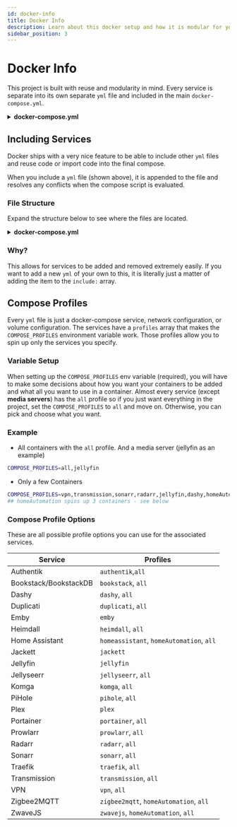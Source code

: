 ```yaml
---
id: docker-info
title: Docker Info
description: Learn about this docker setup and how it is modular for you.
sidebar_position: 3
---
```


# Docker Info

This project is built with reuse and modularity in mind. Every service is separate into its own separate `yml` file and included in the main `docker-compose.yml`.

<details>
    <summary><strong>docker-compose.yml</strong></summary>

```yml
# All colon based stuff is <external>:<internal> -- external being the host machine, internal being the container itself.
# Ports in this instance cannot conflict and must be unique on the internal side.
# i.e. everything cannot run on port 8080

############ OTHER NOTES ############
# The system data will be placed in this project directory by default if you change nothing
# Data is placed in .containers and is .gitignored already
# arm64v8 = Apple Silicon Based Macs

name: home-media-docker
include:
  ####### NETWORK STUFF ########
  - ./compose-files/traefik-compose.yml
  - ./compose-files/authentik.yml
  - ./compose-files/vpn.yml
  - ./compose-files/transmission.yml ##  --profile vpn
  - ./compose-files/duplicati.yml ## --profile vpn
  - ./compose-files/pihole.yml ## --profile vpn

  ####### NOTES ########
  - ./compose-files/bookstack.yml

  ####### CONTAINER MANAGEMENT ########
  - ./compose-files/portainer.yml

  ####### MEDIA CONSUMPTION ########
  - ./compose-files/emby.yml ## --profile emby
  - ./compose-files/plex.yml ## --profile plex
  - ./compose-files/jellyfin.yml ## --profile jellyfin
  - ./compose-files/komga.yml

  ####### MEDIA MANAGEMENT ########
  - ./compose-files/jellyseerr.yml
  - ./compose-files/sonarr.yml
  - ./compose-files/radarr.yml
  - ./compose-files/prowlarr.yml
  - ./compose-files/jackett.yml ## --profile jackett

  ####### DASHBOARDS ########
  - ./compose-files/dashy.yml
  - ./compose-files/heimdall.yml ## --profile heimdall

  ####### DOCKER VOLUMES AND NETWORK CONFIG ########
  - ./compose-files/optional-mounted-volumes.yml
  - ./compose-files/networks.yml

  ######## HOME AUTOMATION CONTAINERS #############
  - ./compose-files/homeassistant.yml
  - ./compose-files/zwavejs.yml
  - ./compose-files/zigbee2mqtt.yml
```

</details>

## Including Services

Docker ships with a very nice feature to be able to include other `yml` files and reuse code or import code into the final compose.

When you include a `yml` file (shown above), it is appended to the file and resolves any conflicts when the compose script is evaluated.

### File Structure

Expand the structure below to see where the files are located.

<details>
    <summary><strong>docker-compose.yml</strong></summary>

```bash
Home-Media-Docker/
├── compose-files <--------- Add files in this directory
│   ├── authentik.yml
│   ├── bookstack.yml
│   ├── certs
│   ├── custom-templates
│   ├── dashy.yml
│   ├── duplicati.yml
│   ├── emby.yml
│   ├── heimdall.yml
│   ├── homeassistant.yml
│   ├── jackett.yml
│   ├── jellyfin.yml
│   ├── jellyseerr.yml
│   ├── komga.yml
│   ├── media
│   │   └── public
│   ├── networks.yml
│   ├── optional-mounted-volumes.yml
│   ├── pihole.yml
│   ├── plex.yml
│   ├── portainer.yml
│   ├── prowlarr.yml
│   ├── radarr.yml
│   ├── sonarr.yml
│   ├── traefik-compose.yml
│   ├── transmission.yml
│   ├── vpn.yml
│   ├── zigbee2mqtt.yml
│   └── zwavejs.yml
├── dashy-config.yml <------ Configuration for Dashy the dashboard
├── docker-compose.yml <------ Main compose file. Add includes here
├── scripts <------ Helper scripts directory
│   ├── README.md
│   ├── config-check.sh
│   ├── hassio.sh
│   ├── startup.sh
│   └── tearDown.sh
└── traefik-data <---- Traefik config files (do not delete if you want to use traefik)
    ├── acme.json
    ├── config.yml
    └── traefik.yml
```

</details>

### Why?

This allows for services to be added and removed extremely easily. If you want to add a new `yml` of your own to this, it is literally just a matter of adding the item to the `include:` array.

## Compose Profiles

Every `yml` file is just a docker-compose service, network configuration, or volume configuration. The services have a `profiles` array that makes the `COMPOSE_PROFILES` environment variable work. Those profiles allow you to spin up only the services you specify.

### Variable Setup

When setting up the `COMPOSE_PROFILES` env variable (required), you will have to make some decisions about how you want your containers to be added and what all you want to use in a container. Almost every service (except **media servers**) has the `all` profile so if you just want everything in the project, set the `COMPOSE_PROFILES` to `all` and move on. Otherwise, you can pick and choose what you want.

### Example

- All containers with the `all` profile. And a media server (jellyfin as an example)

```bash
COMPOSE_PROFILES=all,jellyfin
```

- Only a few Containers

```bash
COMPOSE_PROFILES=vpn,transmission,sonarr,radarr,jellyfin,dashy,homeAutomation
## homeAutomation spins up 3 containers - see below
```

### Compose Profile Options

These are all possible profile options you can use for the associated services.

| **Service**           | **Profiles**                             |
| --------------------- | ---------------------------------------- |
| Authentik             | `authentik`,`all`                        |
| Bookstack/BookstackDB | `bookstack`, `all`                       |
| Dashy                 | `dashy`, `all`                           |
| Duplicati             | `duplicati`, `all`                       |
| Emby                  | `emby`                                   |
| Heimdall              | `heimdall`, `all`                        |
| Home Assistant        | `homeassistant`, `homeAutomation`, `all` |
| Jackett               | `jackett`                                |
| Jellyfin              | `jellyfin`                               |
| Jellyseerr            | `jellyseerr`, `all`                      |
| Komga                 | `komga`, `all`                           |
| PiHole                | `pihole`, `all`                          |
| Plex                  | `plex`                                   |
| Portainer             | `portainer`, `all`                       |
| Prowlarr              | `prowlarr`, `all`                        |
| Radarr                | `radarr`, `all`                          |
| Sonarr                | `sonarr`, `all`                          |
| Traefik               | `traefik`, `all`                         |
| Transmission          | `transmission`, `all`                    |
| VPN                   | `vpn`, `all`                             |
| Zigbee2MQTT           | `zigbee2mqtt`, `homeAutomation`, `all`   |
| ZwaveJS               | `zwavejs`, `homeAutomation`, `all`       |
